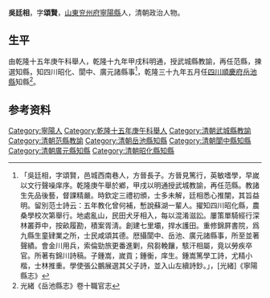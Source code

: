 {{明清人物信息框
| 姓名 =吳廷相
| 最高職務 = [[四川|四川]][[岳池縣|岳池縣]][[知縣|知縣]]
| 國家 = 大清
| 籍貫 = [[山東|山東]][[兖州府|兖州府]][[寧陽縣|寧陽縣]]
| 字號 =
| 出生日期 = ？年？月？日
| 逝世日期 = ？年？月？日
| 墓葬 = 
| 配偶 =  
| 親屬 = 曾祖、祖、父，母
| 出身 =庚午科舉人，揀選知縣 
| 著作 =  
*《錦川詩稿》
}}
'''吳廷相'''{{BD|？年||？年||}}，字'''頌賢'''，[[山東|山東]][[兖州府|兖州府]][[寧陽縣|寧陽縣]]人，清朝政治人物。

== 生平 ==
由乾隆十五年庚午科舉人，乾隆十九年甲戌科明通，授武城縣教諭，再任范縣，揀選知縣，知四川昭化、閬中、廣元諸縣事<ref>「吳廷相，字頌賢，邑城西南巷人，方晉長子。方晉見篤行，英敏嗜學，早嵗以文行聲噪庠序。乾隆庚午舉於鄕，甲戌以明通授武城教諭，再任范縣。教諸生先品後藝，督課精嚴。時欽定三禮初頒，士多未解，廷相悉心推闡，其旨益明。留別范士詩云：五年教化曾何補，慙說蘇湖一輩人。擢知四川昭化縣，農桑學校次第舉行。地處亂山，民田犬牙相入，每以混淆滋訟。屢策單騎經行深林叢莽中，按畝履勘，積案胥淸。創建七里壩，捍水護田。重修錦屛書院，爲九縣生童肄業之所，士民咸頌其德。厯攝閬中、岳池、廣元諸縣事，所至並著聲績。會金川用兵，索倫勁旅更番進剿，飛芻輓饟，駭汗相屬，竟以勞疾卒官。所著有錦川詩稿。子鍾嵩，嵗貢；鍾衡，庠生。鍾嵩篤學工詩，尤精小楷，士林推重。學使張公鵬展選其父子詩，並入山左續詩鈔。」，[光緒]《寧陽縣志》</ref>，乾隆三十九年五月任[[四川|四川]][[順慶府|順慶府]][[岳池縣|岳池縣]]知縣<ref>光緒《岳池縣志》卷十職官志</ref>。

== 参考资料 ==
{{reflist}}
{{Authority control}}
{{清朝人物小作品}}
[[Category:寧陽人|Category:寧陽人]]
[[Category:乾隆十五年庚午科舉人|Category:乾隆十五年庚午科舉人]]
[[Category:清朝武城縣教諭|Category:清朝武城縣教諭]]
[[Category:清朝范縣教諭|Category:清朝范縣教諭]]
[[Category:清朝岳池縣知縣|Category:清朝岳池縣知縣]]
[[Category:清朝閬中縣知縣|Category:清朝閬中縣知縣]]
[[Category:清朝廣元縣知縣|Category:清朝廣元縣知縣]]
[[Category:清朝昭化縣知縣|Category:清朝昭化縣知縣]]